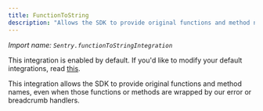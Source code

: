 ```yaml
---
title: FunctionToString
description: "Allows the SDK to provide original functions and method names, even when those functions or methods are wrapped by our error or breadcrumb handlers. (default)"
---
```


_Import name: `Sentry.functionToStringIntegration`_

This integration is enabled by default. If you'd like to modify your default integrations, read [this](./../#modifying-default-integrations).

This integration allows the SDK to provide original functions and method names, even when those functions or methods are wrapped by our error or breadcrumb handlers.
